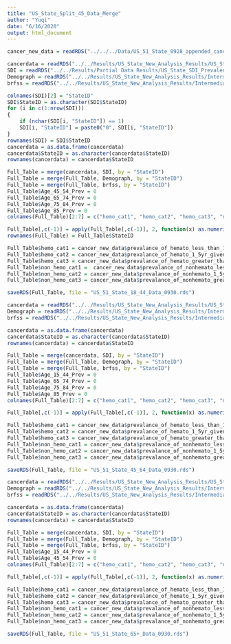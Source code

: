```yaml
---
title: "US_State_Split_45_Data_Merge"
author: "Yuqi"
date: "6/16/2020"
output: html_document
---
```


```R
cancer_new_data = readRDS("../../../Data/US_51_State_0928_appended_cancer.rds")
```

```R
cancerdata = readRDS("../../Results/US_State_New_Analysis_Results/US_State_Cancer_15_44_0928.rds")
SDI = readRDS("../../Results/Partial Data Results/US_State_SDI_Prevalence_0613.rds")
Demograph = readRDS("../../Results/US_State_New_Analysis_Results/Intermediate_Steps/US_State_Demographics_15-44_0715.rds")
brfss = readRDS("../../Results/US_State_New_Analysis_Results/Intermediate_Steps/US_State_BRFSS_Prevalence_18_44_0715.rds")

colnames(SDI)[2] = "StateID"
SDI$StateID = as.character(SDI$StateID)
for (i in c(1:nrow(SDI)))
{
    if (nchar(SDI[i, "StateID"]) == 1)
    SDI[i, "StateID"] = paste0("0", SDI[i, "StateID"])
}
rownames(SDI) = SDI$StateID
cancerdata = as.data.frame(cancerdata)
cancerdata$StateID = as.character(cancerdata$StateID)
rownames(cancerdata) = cancerdata$StateID

```

```R
Full_Table = merge(cancerdata, SDI, by = "StateID")
Full_Table = merge(Full_Table, Demograph, by = "StateID")
Full_Table = merge(Full_Table, brfss, by = "StateID")
Full_Table$Age_45_54_Prev = 0
Full_Table$Age_65_74_Prev = 0
Full_Table$Age_75_84_Prev = 0
Full_Table$Age_85_Prev = 0
colnames(Full_Table)[2:7] = c("hemo_cat1", "hemo_cat2", "hemo_cat3", "non_hemo_cat1", "non_hemo_cat2", "non_hemo_cat3")

Full_Table[,c(-1)] = apply(Full_Table[,c(-1)], 2, function(x) as.numeric(as.character(x)))
rownames(Full_Table) = Full_Table$StateID

Full_Table$hemo_cat1 = cancer_new_data$prevalance_of_hemato_less_than_1_yr_given_age_15_44
Full_Table$hemo_cat2 = cancer_new_data$prevalance_of_hemato_1_5yr_given_age_15_44
Full_Table$hemo_cat3 = cancer_new_data$prevalance_of_hemato_greater_than_5_yr_given_age_15_44
Full_Table$non_hemo_cat1 =  cancer_new_data$prevalance_of_nonhemato_less_than_1_yr_given_age_15_44
Full_Table$non_hemo_cat2 = cancer_new_data$prevalance_of_nonhemato_1_5yr_given_age_15_44
Full_Table$non_hemo_cat3 = cancer_new_data$prevalance_of_nonhemato_greater_than_5_yr_given_age_15_44
```

```R
saveRDS(Full_Table, file = "US_51_State_18_44_Data_0930.rds")
```

```R
cancerdata = readRDS("../../Results/US_State_New_Analysis_Results/US_State_Cancer_45_64_0928.rds")
Demograph = readRDS("../../Results/US_State_New_Analysis_Results/Intermediate_Steps/US_State_Demographics_45-64_0715.rds")
brfss = readRDS("../../Results/US_State_New_Analysis_Results/Intermediate_Steps/US_State_BRFSS_Prevalence_45-64_0715.rds")

cancerdata = as.data.frame(cancerdata)
cancerdata$StateID = as.character(cancerdata$StateID)
rownames(cancerdata) = cancerdata$StateID
```

```R
Full_Table = merge(cancerdata, SDI, by = "StateID")
Full_Table = merge(Full_Table, Demograph, by = "StateID")
Full_Table = merge(Full_Table, brfss, by = "StateID")
Full_Table$Age_15_44_Prev = 0
Full_Table$Age_65_74_Prev = 0
Full_Table$Age_75_84_Prev = 0
Full_Table$Age_85_Prev = 0
colnames(Full_Table)[2:7] = c("hemo_cat1", "hemo_cat2", "hemo_cat3", "non_hemo_cat1", "non_hemo_cat2", "non_hemo_cat3")

Full_Table[,c(-1)] = apply(Full_Table[,c(-1)], 2, function(x) as.numeric(as.character(x)));

Full_Table$hemo_cat1 = cancer_new_data$prevalance_of_hemato_less_than_1_yr_given_age_45_64
Full_Table$hemo_cat2 = cancer_new_data$prevalance_of_hemato_1_5yr_given_age_45_64
Full_Table$hemo_cat3 = cancer_new_data$prevalance_of_hemato_greater_than_5_yr_given_age_45_64
Full_Table$non_hemo_cat1 = cancer_new_data$prevalance_of_nonhemato_less_than_1_yr_given_age_45_64
Full_Table$non_hemo_cat2 = cancer_new_data$prevalance_of_nonhemato_1_5yr_given_age_45_64
Full_Table$non_hemo_cat3 = cancer_new_data$prevalance_of_nonhemato_greater_than_5_yr_given_age_45_64
```

```R
saveRDS(Full_Table, file = "US_51_State_45_64_Data_0930.rds")
```

```R
cancerdata = readRDS("../../Results/US_State_New_Analysis_Results/US_State_Cancer_65+_0928.rds")
Demograph = readRDS("../../Results/US_State_New_Analysis_Results/Intermediate_Steps/US_State_Demographics_65+_0715.rds")
brfss = readRDS("../../Results/US_State_New_Analysis_Results/Intermediate_Steps/US_State_BRFSS_Prevalence_65+_0715.rds")

cancerdata = as.data.frame(cancerdata)
cancerdata$StateID = as.character(cancerdata$StateID)
rownames(cancerdata) = cancerdata$StateID
```

```R
Full_Table = merge(cancerdata, SDI, by = "StateID")
Full_Table = merge(Full_Table, Demograph, by = "StateID")
Full_Table = merge(Full_Table, brfss, by = "StateID")
Full_Table$Age_15_44_Prev = 0
Full_Table$Age_45_54_Prev = 0
colnames(Full_Table)[2:7] = c("hemo_cat1", "hemo_cat2", "hemo_cat3", "non_hemo_cat1", "non_hemo_cat2", "non_hemo_cat3")

Full_Table[,c(-1)] = apply(Full_Table[,c(-1)], 2, function(x) as.numeric(as.character(x)));

Full_Table$hemo_cat1 = cancer_new_data$prevalance_of_hemato_less_than_1_yr_given_age_65above
Full_Table$hemo_cat2 = cancer_new_data$prevalance_of_hemato_1_5yr_given_age_65above
Full_Table$hemo_cat3 = cancer_new_data$prevalance_of_hemato_greater_than_5_yr_given_age_65above
Full_Table$non_hemo_cat1 = cancer_new_data$prevalance_of_nonhemato_less_than_1_yr_given_age_65above
Full_Table$non_hemo_cat2 = cancer_new_data$prevalance_of_nonhemato_1_5yr_given_age_65above
Full_Table$non_hemo_cat3 = cancer_new_data$prevalance_of_nonhemato_greater_than_5_yr_given_age_65above
```

```R
saveRDS(Full_Table, file = "US_51_State_65+_Data_0930.rds")
```